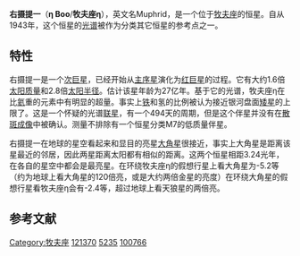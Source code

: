 {{Starbox begin
| name = 右摄提一
}}
{{Starbox image
 | image=
{{Location mark
|image=Boötes constellation map.svg|alt=|float=center|width=260
|label=|position=right
|mark=Red circle.svg|mark_width=12|mark_link=Boö
|x=903|y=1178
}}
|caption=右摄提一的位置 (红圈处)
}}
{{Starbox observe
| epoch=J2000
| ra={{RA|13|54|41.07892}}
| dec={{DEC|+18|23|51.7946}}
| appmag_v=2.68
| constell=[[牧夫座|牧夫座]]
| 星官=  [[右摄提_(星官)|右摄提 (星官)]]（[[亢宿|亢宿]]）
}}
{{Starbox character
| class = G0IV
| b-v = 0.58
| u-b = 0.21
| r-i = 0.2
| variable = 
}}
{{Starbox astrometry
| radial_v=-1.6
| prop_mo_ra=-60.95
| prop_mo_dec=-356.29
| parallax=87.75
| p_error=1.24
| absmag_v=2.4
}}
{{Starbox detail
| mass=1.6
| radius=2.8
| luminosity=9
| temperature=6,100
| metal_fe=0.27
| age_gyr=2.7
| rotational_velocity=11.8
}}
{{Starbox catalog
| names =BD+19 2725，[[SAO星表|SAO]] 100766，[[HD星表|HD]] 121370，[[HR星表|HR]] 5235}}
{{Starbox reference |Simbad=HR+5235}}
{{Starbox end}}

'''右摄提一'''（'''η Boo'''/'''牧夫座η'''），英文名Muphrid，是一个位于[[牧夫座|牧夫座]]的恒星。自从1943年，这个恒星的[[光谱|光谱]]被作为分类其它恒星的参考点之一。

==特性==
右摄提一是一个[[次巨星|次巨星]]，已经开始从[[主序星|主序星]]演化为[[红巨星|红巨星]]的过程。它有大约1.6倍[[太阳质量|太阳质量]]和2.8倍[[太阳半径|太阳半径]]。估计该星年龄为27亿年。基于它的光谱，牧夫座η在比[[氦|氦]]重的元素中有明显的超量。事实上[[铁|铁]]和氢的比例被认为接近银河盘面[[矮星|矮星]]的上限了。这是一个怀疑的光谱[[联星|联星]]，有一个494天的周期，但是这个伴星并没有在[[散斑成像|散斑成像]]中被确认。测量不排除有一个恒星分类M7的低质量伴星。

右摄提一在地球的星空看起来和显目的亮星[[大角星|大角星]]很接近，事实上大角星是距离该星最近的邻居，因此两星距离太阳都有相似的距离。这两个恒星相距3.24光年，在各自的星空中都会是最亮星。在环绕牧夫座η的假想行星上看大角星为-5.2等（约为地球上看大角星的120倍亮，或是大约两倍金星的亮度）在环绕大角星的假想行星看牧夫座η会有-2.4等，超过地球上看天狼星的两倍亮。

== 参考文献 ==
{{reflist}}

{{star-stub}}

{{牧夫座恒星}}
{{星官|右摄提|3|6}}
[[Category:牧夫座|Category:牧夫座]]
[[Category:HD和HDE天體|121370]]
[[Category:HR天體|5235]]
[[Category:SAO天體|100766]]